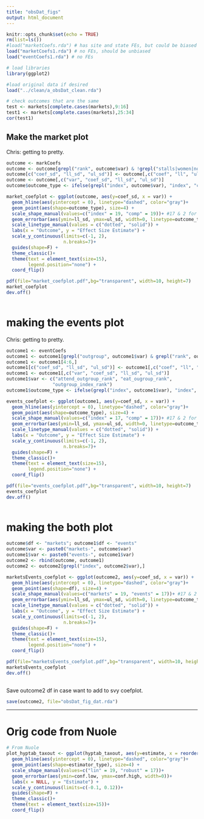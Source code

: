 ```yaml
---
title: "obsDat_figs"
output: html_document
---
```


```r
knitr::opts_chunk$set(echo = TRUE)
rm(list=ls())
#load("marketCoefs.rda") # has site and state FEs, but could be biased because of that
load("marketCoefs1.rda") # no FEs, should be unbiased
load("eventCoefs1.rda") # no FEs

# load libraries
library(ggplot2)
```
```r
#load original data if desired
load("../clean/a_obsDat_clean.rda")

# check outcomes that are the same
test <- markets[complete.cases(markets),9:16]
test1 <- markets[complete.cases(markets),25:34]
cor(test1)
```

## Make the market plot

Chris: getting to pretty.
```r
outcome <- markCoefs
outcome <- outcome[grepl("rank", outcome$var) & !grepl("stalls|women|nono", outcome$var),]
outcome[c("coef_sd", "ll_sd", "ul_sd")] <- outcome[,c("coef", "ll", "ul")]/outcome$sd
outcome <- outcome[,c("var", "coef_sd", "ll_sd", "ul_sd")]
outcome$outcome_type <- ifelse(grepl("index", outcome$var), "index", "comp")

market_coefplot <- ggplot(outcome, aes(y=coef_sd, x = var)) +
  geom_hline(aes(yintercept = 0), linetype="dashed", color="gray")+
  geom_point(aes(shape=outcome_type), size=4) +
  scale_shape_manual(values=c("index" = 19, "comp" = 19))+ #17 & 2 for triangles
  geom_errorbar(aes(ymin=ll_sd, ymax=ul_sd, width=0, linetype=outcome_type)) +
  scale_linetype_manual(values = c("dotted", "solid")) +
  labs(x = "Outcome", y = "Effect Size Estimate") +
  scale_y_continuous(limits=c(-1, 2),
                     n.breaks=7)+
  guides(shape=F) +
  theme_classic()+
  theme(text = element_text(size=15),
        legend.position="none") +
  coord_flip()

pdf(file="market_coefplot.pdf",bg="transparent", width=10, height=7)
market_coefplot
dev.off()
  
```


# making the events plot

Chris: getting to pretty.

```r
outcome1 <- eventCoefs
outcome1 <- outcome1[grepl("outgroup", outcome1$var) & grepl("rank", outcome1$var),]
outcome1 <- outcome1[4:6,]
outcome1[c("coef_sd", "ll_sd", "ul_sd")] <- outcome1[,c("coef", "ll", "ul")]/outcome1$sd
outcome1 <- outcome1[,c("var", "coef_sd", "ll_sd", "ul_sd")]
outcome1$var <- c("attend_outgroup_rank", "eat_ougroup_rank", 
                 "outgroup_index_rank")
outcome1$outcome_type <- ifelse(grepl("index", outcome1$var), "index", "comp")

events_coefplot <- ggplot(outcome1, aes(y=coef_sd, x = var)) +
  geom_hline(aes(yintercept = 0), linetype="dashed", color="gray")+
  geom_point(aes(shape=outcome_type), size=4) +
  scale_shape_manual(values=c("index" = 17, "comp" = 17))+ #17 & 2 for triangles
  geom_errorbar(aes(ymin=ll_sd, ymax=ul_sd, width=0, linetype=outcome_type)) +
  scale_linetype_manual(values = c("dotted", "solid")) +
  labs(x = "Outcome", y = "Effect Size Estimate") +
  scale_y_continuous(limits=c(-1, 2),
                     n.breaks=7)+
  guides(shape=F) +
  theme_classic()+
  theme(text = element_text(size=15),
        legend.position="none") +
  coord_flip()

pdf(file="events_coefplot.pdf",bg="transparent", width=10, height=7)
events_coefplot
dev.off()
  
```


# making the both plot


```r
outcome$df <- "markets"; outcome1$df <- "events"
outcome$var <- paste0("markets-", outcome$var)
outcome1$var <- paste0("events-", outcome1$var)
outcome2 <- rbind(outcome, outcome1)
outcome2 <- outcome2[grepl("index", outcome2$var),]

marketsEvents_coefplot <- ggplot(outcome2, aes(y=coef_sd, x = var)) +
  geom_hline(aes(yintercept = 0), linetype="dashed", color="gray")+
  geom_point(aes(shape=df), size=4) +
  scale_shape_manual(values=c("markets" = 19, "events" = 17))+ #17 & 2 for triangles
  geom_errorbar(aes(ymin=ll_sd, ymax=ul_sd, width=0, linetype=outcome_type)) +
  scale_linetype_manual(values = c("dotted", "solid")) +
  labs(x = "Outcome", y = "Effect Size Estimate") +
  scale_y_continuous(limits=c(-1, 2),
                     n.breaks=7)+
  guides(shape=F) +
  theme_classic()+
  theme(text = element_text(size=15),
        legend.position="none") +
  coord_flip()

pdf(file="marketsEvents_coefplot.pdf",bg="transparent", width=10, height=7)
marketsEvents_coefplot
dev.off()
  
```

Save outcome2 df in case want to add to svy coefplot.

```r
save(outcome2, file="obsDat_fig_dat.rda")
```

*******

# Orig code from Nuole

```r
# From Nuole
plot_hyptab_taxout <- ggplot(hyptab_taxout, aes(y=estimate, x = reorder(outcome, -order))) +
  geom_hline(aes(yintercept = 0), linetype="dashed", color="gray")+
  geom_point(aes(shape=estimator_type), size=4) +
  scale_shape_manual(values=c("lin" = 19, "robust" = 17))+
  geom_errorbar(aes(ymin=conf.low, ymax=conf.high, width=0))+
  labs(x = NULL, y = "Estimate") +
  scale_y_continuous(limits=c(-0.1, 0.12))+
  guides(shape=F) +
  theme_classic()+
  theme(text = element_text(size=15))+
  coord_flip()


```
